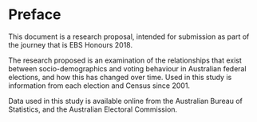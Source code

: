 # Preface {-}

This document is a research proposal, intended for submission as part of the journey that is EBS Honours 2018.

The research proposed is an examination of the relationships that exist between socio-demographics and voting behaviour in Australian federal elections, and how this has changed over time. Used in this study is information from each election and Census since 2001.

Data used in this study is available online from the Australian Bureau of Statistics, and the Australian Electoral Commission. 


\clearpage\pagenumbering{arabic}\setcounter{page}{1}

